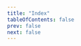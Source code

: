 ```yaml
---
title: "Index"
tableOfContents: false
prev: false
next: false
---
```



<NoteOfHowManyDictionariesAndLanguages simple={true} />

<LinkCard
  href="dictionaries/packages"
  title="Packages"
  description="Browse packages of hand-picked dictionaries by language."
/>

<LinkCard
  href="dictionaries/search"
  title="Search"
  description="Find exactly what you need among all dictionaries."
/>
